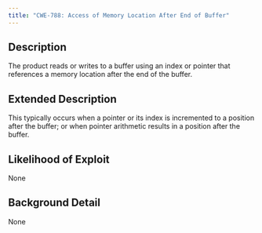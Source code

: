 ```yaml
---
title: "CWE-788: Access of Memory Location After End of Buffer"
---
```


## Description
The product reads or writes to a buffer using an index or pointer that references a memory location after the end of the buffer.

## Extended Description
This typically occurs when a pointer or its index is incremented to a position after the buffer; or when pointer arithmetic results in a position after the buffer.

## Likelihood of Exploit
None

## Background Detail
None
        